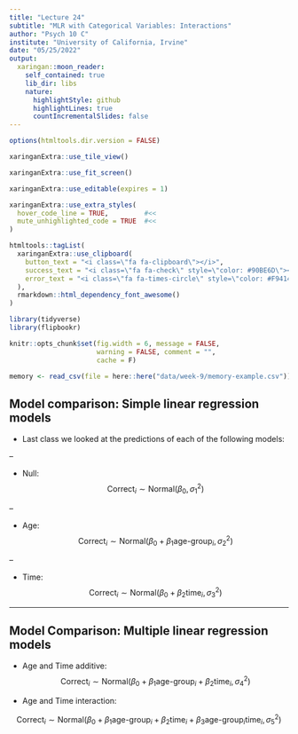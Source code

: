 ```yaml
---
title: "Lecture 24"
subtitle: "MLR with Categorical Variables: Interactions"
author: "Psych 10 C"
institute: "University of California, Irvine"
date: "05/25/2022"
output:
  xaringan::moon_reader:
    self_contained: true
    lib_dir: libs
    nature:
      highlightStyle: github
      highlightLines: true
      countIncrementalSlides: false
---
```


```r
options(htmltools.dir.version = FALSE)
```

```r
xaringanExtra::use_tile_view()

xaringanExtra::use_fit_screen()

xaringanExtra::use_editable(expires = 1)

xaringanExtra::use_extra_styles(
  hover_code_line = TRUE,         #<<
  mute_unhighlighted_code = TRUE  #<<
)

htmltools::tagList(
  xaringanExtra::use_clipboard(
    button_text = "<i class=\"fa fa-clipboard\"></i>",
    success_text = "<i class=\"fa fa-check\" style=\"color: #90BE6D\"></i>",
    error_text = "<i class=\"fa fa-times-circle\" style=\"color: #F94144\"></i>"
  ),
  rmarkdown::html_dependency_font_awesome()
)
```

```r
library(tidyverse)
library(flipbookr)

knitr::opts_chunk$set(fig.width = 6, message = FALSE, 
                      warning = FALSE, comment = "", 
                      cache = F)

memory <- read_csv(file = here::here("data/week-9/memory-example.csv"))
```

## Model comparison: Simple linear regression models

- Last class we looked at the predictions of each of the following models:

--

- Null: $$\text{Correct}_i \sim \text{Normal}(\beta_0, \sigma_1^2)$$

--

- Age: $$\text{Correct}_i \sim \text{Normal}(\beta_0+\beta_1\text{age-group}_i, \sigma_2^2)$$

--

- Time: $$\text{Correct}_i \sim \text{Normal}(\beta_0+\beta_2\text{time}_i, \sigma_3^2)$$

---

## Model Comparison: Multiple linear regression models

- Age and Time additive: $$\text{Correct}_i \sim \text{Normal}(\beta_0+\beta_1\text{age-group}_i+\beta_2\text{time}_i, \sigma_4^2)$$

- Age and Time interaction: 

$$\text{Correct}_i \sim \text{Normal}(\beta_0+\beta_1\text{age-group}_i+\beta_2\text{time}_i+\beta_3\text{age-group}_i\text{time}_i, \sigma_5^2)$$




